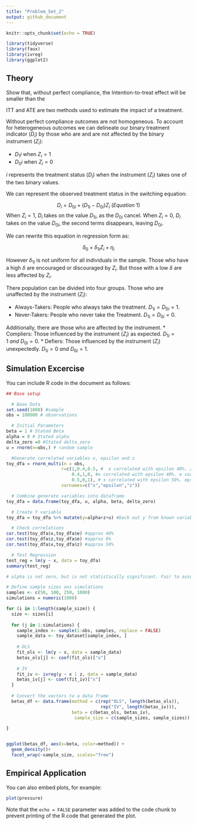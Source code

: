 ```yaml
---
title: "Problem_Set_2"
output: github_document
---
```


```r
knitr::opts_chunk$set(echo = TRUE)

library(tidyverse)
library(faux)
library(ivreg)
library(ggplot2)
```

## Theory
Show that, without perfect compliance, the Intention-to-treat effect will be smaller than the

ITT and ATE are two methods used to estimate the impact of a treatment. 


Without perfect compliance outcomes are not homogeneous. To account for heterogeneous outcomes we can delineate our binary treatment indicator ($D_i$) by those who are and are not affected by the binary instrument ($Z_i$):

* $D_1i$ when $Z_i= 1$
* $D_0i$ when $Z_i= 0$

$i$ represents the treatment status ($D_i$) when the instrument ($Z_i$) takes one of the two binary values.

We can represent the observed treatment status in the switching equation:

$$D_i=D_{0i}+(D_{1i}-D_{0i})Z_i\ (Equation \ 1)$$ 
When $Z_i=1$, $D_i$ takes on the value $D_{1i}$, as the $D_{0i}$ cancel. When $Z_i=0$, $D_i$ takes on the value $D_{0i}$, the second terms disappears, leaving $D_{0i}$. 

We can rewrite this equation in regression form as:

$$\delta_{0}+\delta_{1i}Z_i+\eta_i$$

However $\delta_{1i}$ is not uniform for all individuals in the sample. Those who have a high $\delta$ are encouraged or discouraged by $Z_i$. But those with a low $\delta$ are less affected by $Z_i$. 

There population can be divided into four groups. Those who are unaffected by the instrument ($Z_i$):

* Always-Takers: People who always take the treatment. $D_{1i}=D_{0i}=1$.
* Never-Takers: People who never take the Treatment. $D_{1i}=D_{0i}=0$.

Additionally, there are those who are affected by the instrument. 
* Compliers: Those influenced by the instrument ($Z_i$) as expected. $D_{1i}=1\ and\ D_{0i}=0$.
* Defiers: Those influenced by the instrument ($Z_i$) unexpectedly. $D_{1i}=0\ and\ D_{0i}=1$.


## Simulation Excercise

You can include R code in the document as follows:

```r

## Base setup

  # Base Data
set.seed(1000) #sample
obs = 100000 # observations

  # Initial Parameters
beta = 1 # Stated Beta
alpha = 0 # Stated alpha
delta_zero =0 #Stated delta_zero
u = rnorm(n=obs,) # random sample

  #Generate correlated variables x, epsilon and z
toy_dfa = rnorm_multi(n = obs,
                     r=c(1,0.4,0.5, #  x correlated with epsilon 40%. z correlated with z 50%
                         0.4,1,0, #x correlated with epsilon 40%. e correlated with z 0%
                         0.5,0,1), # x correlated with epsilon 50%. epsilon correlated with z 0%
                     varnames=c("x","epsilon","z"))

  # Combine generate variables into dataframe
toy_dfa = data.frame(toy_dfa, u, alpha, beta, delta_zero)

  # Create Y variable
toy_dfa = toy_dfa %>% mutate(y=alpha+z+u) #back out y from known variables

  # Check correlations
cor.test(toy_dfa$x,toy_dfa$e) #approx 40%
cor.test(toy_dfa$z,toy_dfa$e) #approx 0%
cor.test(toy_dfa$x,toy_dfa$z) #approx 50%

  # Test Regression
test_reg = lm(y ~ x, data = toy_dfa)
summary(test_reg) 

# alpha is not zero, but is not statistically significant. Fair to assume it is noise due to sample size. 


```


```r

# Define sample sizes ans simulations
samples <- c(50, 100, 250, 1000)
simulations = numeric(1000)

for (i in 1:length(sample_size)) {
  size <- sizes[i]
  
  for (j in 1:simulations) {
    sample_index <- sample(1:obs, samples, replace = FALSE)
    sample_data <- toy_dataset[sample_index, ]
    
    # OLS
    fit_ols <- lm(y ~ x, data = sample_data)
    betas_ols[j] <- coef(fit_ols)["x"]
    
    # IV
    fit_iv <- ivreg(y ~ x | z, data = sample_data)
    betas_iv[j] <- coef(fit_iv)["x"]
  }
  
  # Convert the vectors to a data frame
  betas_df <- data.frame(method = c(rep("OLS", length(betas_ols)), 
                                    rep("IV", length(betas_iv))),
                         beta = c(betas_ols, betas_iv),
                          sample_size = c(sample_sizes, sample_sizes))

}


ggplot(betas_df, aes(x=beta, color=method)) +
  geom_density()+
  facet_wrap(~sample_size, scales="free")


```

## Empirical Application

You can also embed plots, for example:

```r
plot(pressure)
```

Note that the `echo = FALSE` parameter was added to the code chunk to prevent printing of the R code that generated the plot.
